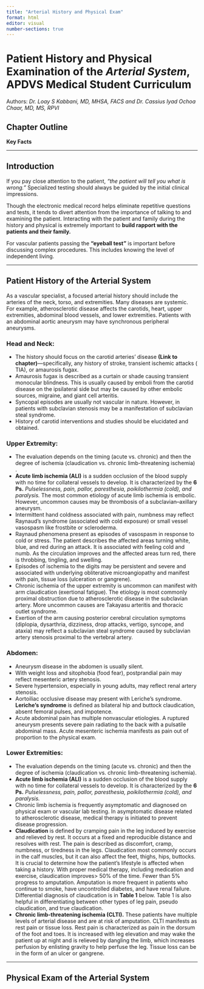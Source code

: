 ```yaml
---
title: "Arterial History and Physical Exam"
format: html
editor: visual
number-sections: true
---
```


# Patient History and Physical Examination of the *Arterial System*, APDVS Medical Student Curriculum

Authors: *Dr. Loay S Kabbani, MD, MHSA, FACS and Dr. Cassius Iyad Ochoa Chaar, MD, MS, RPVI*

## Chapter Outline

**Key Facts**

------------------------------------------------------------------------

## Introduction

If you pay close attention to the patient, *"the patient will tell you what is wrong."* Specialized testing should always be guided by the initial clinical impressions.

Though the electronic medical record helps eliminate repetitive questions and tests, it tends to divert attention from the importance of talking to and examining the patient. Interacting with the patient and family during the history and physical is extremely important to **build rapport with the patients and their family.**

For vascular patients passing the **"eyeball test"** is important before discussing complex procedures. This includes knowing the level of independent living.

------------------------------------------------------------------------

## Patient History of the Arterial System

As a vascular specialist, a focused arterial history should include the arteries of the neck, torso, and extremities. Many diseases are systemic. For example, atherosclerotic disease affects the carotids, heart, upper extremities, abdominal blood vessels, and lower extremities. Patients with an abdominal aortic aneurysm may have synchronous peripheral aneurysms.

### Head and Neck:

-   The history should focus on the carotid arteries' disease **(Link to chapter)**---specifically, any history of stroke, transient ischemic attacks ( TIA), or amaurosis fugax.
-   Amaurosis fugax is described as a curtain or shade causing transient monocular blindness. This is usually caused by emboli from the carotid disease on the ipsilateral side but may be caused by other embolic sources, migraine, and giant cell arteritis.
-   Syncopal episodes are usually not vascular in nature. However, in patients with subclavian stenosis may be a manifestation of subclavian steal syndrome.
-   History of carotid interventions and studies should be elucidated and obtained.

### Upper Extremity:

-   The evaluation depends on the timing (acute vs. chronic) and then the degree of ischemia (claudication vs. chronic limb-threatening ischemia) .
-   **Acute limb ischemia (ALI)** is a sudden occlusion of the blood supply with no time for collateral vessels to develop. It is characterized by the **6 Ps.** *Pulselessness, pain, pallor, paresthesia, poikilothermia (cold), and paralysis.* The most common etiology of acute limb ischemia is embolic. However, uncommon causes may be thrombosis of a subclavian--axillary aneurysm.
-   Intermittent hand coldness associated with pain, numbness may reflect Raynaud's syndrome (associated with cold exposure) or small vessel vasospasm like frostbite or scleroderma.
-   Raynaud phenomena present as episodes of vasospasm in response to cold or stress. The patient describes the affected areas turning white, blue, and red during an attack. It is associated with feeling cold and numb. As the circulation improves and the affected areas turn red, there is throbbing, tingling, and swelling.
-   Episodes of ischemia to the digits may be persistent and severe and associated with underlying obliterative microangiopathy and manifest with pain, tissue loss (ulceration or gangrene).
-   Chronic ischemia of the upper extremity is uncommon can manifest with arm claudication (exertional fatigue). The etiology is most commonly proximal obstruction due to atherosclerotic disease in the subclavian artery. More uncommon causes are Takayasu arteritis and thoracic outlet syndrome.\
-   Exertion of the arm causing posterior cerebral circulation symptoms (diplopia, dysarthria, dizziness, drop attacks, vertigo, syncope, and ataxia) may reflect a subclavian steal syndrome caused by subclavian artery stenosis proximal to the vertebral artery.

### Abdomen:

-   Aneurysm disease in the abdomen is usually silent.
-   With weight loss and sitophobia (food fear), postprandial pain may reflect mesenteric artery stenosis.
-   Severe hypertension, especially in young adults, may reflect renal artery stenosis.\
-   Aortoiliac occlusive disease may present with Leriche's syndrome. **Leriche's syndrome** is defined as bilateral hip and buttock claudication, absent femoral pulses, and impotence.\
-   Acute abdominal pain has multiple nonvascular etiologies. A ruptured aneurysm presents severe pain radiating to the back with a pulsatile abdominal mass. Acute mesenteric ischemia manifests as pain out of proportion to the physical exam.

### Lower Extremities:

-   The evaluation depends on the timing (acute vs. chronic) and then the degree of ischemia (claudication vs. chronic limb-threatening ischemia).
-   **Acute limb ischemia (ALI)** is a sudden occlusion of the blood supply with no time for collateral vessels to develop. It is characterized by the **6 Ps.** *Pulselessness, pain, pallor, paresthesia, poikilothermia (cold), and paralysis.*
-   Chronic limb ischemia is frequently asymptomatic and diagnosed on physical exam or vascular lab testing. In asymptomatic disease related to atherosclerotic disease, medical therapy is initiated to prevent disease progression.
-   **Claudication** is defined by cramping pain in the leg induced by exercise and relieved by rest. It occurs at a fixed and reproducible distance and resolves with rest. The pain is described as discomfort, cramp, numbness, or tiredness in the legs. Claudication most commonly occurs in the calf muscles, but it can also affect the feet, thighs, hips, buttocks. It is crucial to determine how the patient's lifestyle is affected when taking a history. With proper medical therapy, including medication and exercise, claudication improves\> 50% of the time. Fewer than 5% progress to amputation. Amputation is more frequent in patients who continue to smoke, have uncontrolled diabetes, and have renal failure. Differential diagnosis of claudication is in **Table 1** below. Table 1 is also helpful in differentiating between other types of leg pain, pseudo claudication, and true claudication.\
-   **Chronic limb-threatening ischemia (CLTI).** These patients have multiple levels of arterial disease and are at risk of amputation. CLTI manifests as rest pain or tissue loss. Rest pain is characterized as pain in the dorsum of the foot and toes. It is increased with leg elevation and may wake the patient up at night and is relieved by dangling the limb, which increases perfusion by enlisting gravity to help perfuse the leg. Tissue loss can be in the form of an ulcer or gangrene.

------------------------------------------------------------------------

## Physical Exam of the Arterial System
